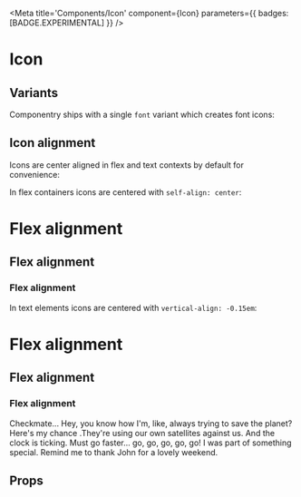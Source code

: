 

<Meta
  title='Components/Icon'
  component={Icon}
  parameters={{ badges: [BADGE.EXPERIMENTAL] }}
/>

# Icon

## Variants

Componentry ships with a single `font` variant which creates font icons:

<Story name='Icon'>
  <Icon id='coffee' />
</Story>

## Icon alignment

Icons are center aligned in flex and text contexts by default for convenience:

In flex containers icons are centered with `self-align: center`:

<h1 className='flex gap-0.5'>
  <Icon id='code' />
  Flex alignment
</h1>

<h2 className='flex gap-0.5'>
  <Icon id='code' />
  Flex alignment
</h2>

<h3 className='flex gap-0.5'>
  <Icon id='code' />
  Flex alignment
</h3>

In text elements icons are centered with `vertical-align: -0.15em`:

<h1>
  <Icon id='code' /> Flex alignment
</h1>

<h2>
  <Icon id='code' /> Flex alignment
</h2>

<h3>
  <Icon id='code' /> Flex alignment
</h3>

Checkmate... Hey, you know how I'm, like, always trying to save the planet? Here's my
chance <Icon id="code" matchTextBaseline />.They're using our own satellites against us.
And the clock is ticking. Must go faster... go, go, go, go, go! I was part of something
special. Remind me to thank John for a lovely weekend.

## Props

<ArgsTable of={Icon} />
